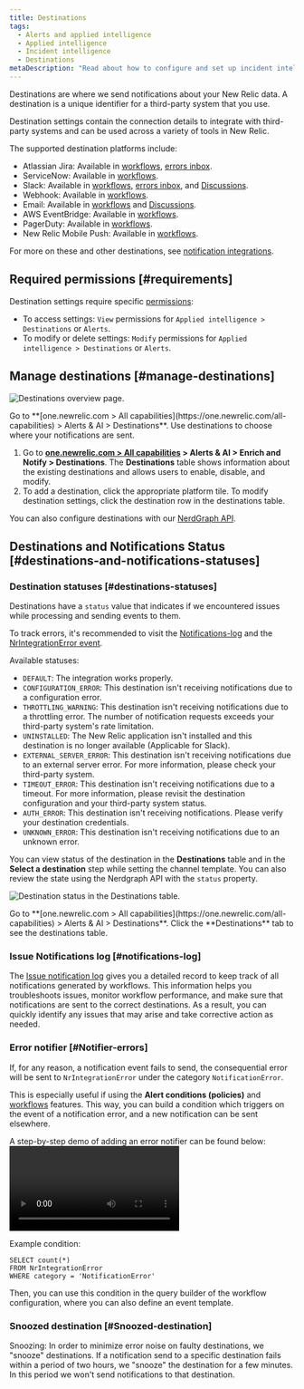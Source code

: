 ```yaml
---
title: Destinations
tags:
  - Alerts and applied intelligence
  - Applied intelligence
  - Incident intelligence
  - Destinations
metaDescription: "Read about how to configure and set up incident intelligence destinations."
---
```





Destinations are where we send notifications about your New Relic data. A destination is a unique identifier for a third-party system that you use.

Destination settings contain the connection details to integrate with third-party systems and can be used across a variety of tools in New Relic.

The supported destination platforms include:

* Atlassian Jira: Available in [workflows](/docs/alerts-applied-intelligence/applied-intelligence/incident-workflows/incident-workflows/), [errors inbox](/docs/errors-inbox/).
* ServiceNow: Available in [workflows](/docs/alerts-applied-intelligence/applied-intelligence/incident-workflows/incident-workflows/).
* Slack: Available in [workflows](/docs/alerts-applied-intelligence/applied-intelligence/incident-workflows/incident-workflows/), [errors inbox](/docs/errors-inbox/), and [Discussions](/docs/new-relic-solutions/new-relic-one/ui-data/collaborate/collaboration-slack-integration/).
* Webhook: Available in [workflows](/docs/alerts-applied-intelligence/applied-intelligence/incident-workflows/incident-workflows/).
* Email: Available in [workflows](/docs/alerts-applied-intelligence/applied-intelligence/incident-workflows/incident-workflows/) and [Discussions](/docs/new-relic-solutions/new-relic-one/ui-data/collaborate/collaborate-with-teammates/).
* AWS EventBridge: Available in [workflows](/docs/alerts-applied-intelligence/applied-intelligence/incident-workflows/incident-workflows/).
* PagerDuty: Available in [workflows](/docs/alerts-applied-intelligence/applied-intelligence/incident-workflows/incident-workflows/).
* New Relic Mobile Push: Available in [workflows](/docs/alerts-applied-intelligence/applied-intelligence/incident-workflows/incident-workflows/).

For more on these and other destinations, see [notification integrations](/docs/alerts-applied-intelligence/notifications/notification-integrations).

## Required permissions [#requirements]

Destination settings require specific [permissions](/docs/accounts/accounts-billing/new-relic-one-user-management/user-permissions):

* To access settings: `View` permissions for `Applied intelligence > Destinations` or `Alerts`.
* To modify or delete settings: `Modify` permissions for `Applied intelligence > Destinations` or `Alerts`.

## Manage destinations [#manage-destinations]

<img
  title="Destinations overview page"
  alt="Destinations overview page."
  src={accountsDestinationsOverview}
/>

<figcaption>
  Go to **[one.newrelic.com > All capabilities](https://one.newrelic.com/all-capabilities) > Alerts & AI > Destinations**. Use destinations to choose where your notifications are sent.
</figcaption>

1. Go to **[one.newrelic.com > All capabilities](https://one.newrelic.com/all-capabilities) > Alerts & AI > Enrich and Notify > Destinations**. The **Destinations** table shows information about the existing destinations and allows users to enable, disable, and modify.
2. To add a destination, click the appropriate platform tile. To modify destination settings, click the destination row in the destinations table.

You can also configure destinations with our [NerdGraph API](/docs/apis/nerdgraph/examples/nerdgraph-api-notifications-destinations).

## Destinations and Notifications Status [#destinations-and-notifications-statuses]

### Destination statuses [#destinations-statuses]

Destinations have a `status` value that indicates if we encountered issues while processing and sending events to them.

To track errors, it's recommended to visit the [Notifications-log](/docs/alerts-applied-intelligence/notifications/notification-integrations/#notifications-log) and the [NrIntegrationError event](/docs/data-apis/ingest-apis/metric-api/troubleshoot-nrintegrationerror-events/#error-details).

Available statuses:

* `DEFAULT`: The integration works properly.
* `CONFIGURATION_ERROR`: This destination isn't receiving notifications due to a configuration error. 
* `THROTTLING_WARNING`: This destination isn't receiving notifications due to a throttling error. The number of notification requests exceeds your third-party system's rate limitation.
* `UNINSTALLED`: The New Relic application isn't installed and this destination is no longer available (Applicable for Slack).
* `EXTERNAL_SERVER_ERROR`: This destination isn't receiving notifications due to an external server error. For more information, please check your third-party system.
* `TIMEOUT_ERROR`: This destination isn't receiving notifications due to a timeout. For more information, please revisit the destination configuration and your third-party system status.
* `AUTH_ERROR`: This destination isn't receiving notifications. Please verify your destination credentials.
* `UNKNOWN_ERROR`: This destination isn't receiving notifications due to an unknown error.

You can view status of the destination in the **Destinations** table and in the **Select a destination** step while setting the channel template. You can also review the state using the Nerdgraph API  with the `status` property.

<img
  title="Destination status in the Destinations table."
  alt="Destination status in the Destinations table."
  src={accountsDestinationsStatus}
/>

<figcaption>
  Go to **[one.newrelic.com > All capabilities](https://one.newrelic.com/all-capabilities) > Alerts & AI > Destinations**. Click the **Destinations** tab to see the destinations table.
</figcaption>

### Issue Notifications log [#notifications-log]

The [Issue notification log](/docs/alerts-applied-intelligence/applied-intelligence/incident-workflows/incident-workflows/#issue-notification-log) gives you a detailed record to keep track of all notifications generated by workflows. This information helps you troubleshoots issues, monitor workflow performance, and make sure that notifications are sent to the correct destinations. As a result, you can quickly identify any issues that may arise and take corrective action as needed.

### Error notifier [#Notifier-errors]

If, for any reason, a notification event fails to send, the consequential error will be sent to `NrIntegrationError` under the category `NotificationError`.

This is especially useful if using the **Alert conditions (policies)** and [workflows](/docs/alerts-applied-intelligence/applied-intelligence/incident-workflows/incident-workflows/) features. This way, you can build a condition which triggers on the event of a notification error, and a new notification can be sent elsewhere.

A step-by-step demo of adding an error notifier can be found below:
<Video
  type="wistia"
  id="b89ctyjolq"
/>

Example condition:

```
SELECT count(*)
FROM NrIntegrationError
WHERE category = 'NotificationError'
```

Then, you can use this condition in the query builder of the workflow configuration, where you can also define an event template.

### Snoozed destination [#Snoozed-destination]

Snoozing: In order to minimize error noise on faulty destinations, we "snooze" destinations. If a notification send to a specific destination fails within a period of two hours, we "snooze" the destination for a few minutes. In this period we won't send notifications to that destination.
